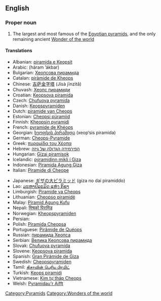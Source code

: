 {{rfd}}
==English==

{{wikipedia}}
===Proper noun===
{{en-proper noun|sg=[[great|Great]] [[pyramid|Pyramid]] of [[Giza]]}}

# The largest and most famous of the [[Egyptian pyramid]]s, and the only remaining ancient [[Wonders of the world|Wonder of the world]]

====Translations====
{{trans-top|the largest and most famous of the Egyptian pyramids}}
*Albanian: [[piramida e Keopsit]]
*Arabic: {{Arab|[[هرم أكبر]]}} (háram ’ákbar) {{m}}
*Bulgarian: [[Хеопсова пирамида]] {{f}}
*Catalan: [[piràmide de Kheops]] {{f}}
*Chinese: [[吉萨金字塔]] (Jísà jīnzìtǎ)
*Chuvash: [[Хеопс пирамиди]]
*Croatian: [[Keopsova piramida]] {{f}}
*Czech: [[Chufuova pyramida]] {{f}}
*Danish: [[Keopspyramiden]]
*Dutch: [[piramide van Cheops]] {{f}}
*Estonian: [[Cheopsi püramiid]]
*Finnish: [[Kheopsin pyramidi]]
*French: [[pyramide de Khéops]] {{f}}
*Georgian: [[ხეოფსის პირამიდა]] (xeop‘sis piramida)
*German: [[Cheops-Pyramide]] {{f}}
*Greek: [[πυραμίδα του Χέοπα]] {{f}}
*Hebrew: [[הפירמידה הגדולה של גיזה]] {{f}}
*Hungarian: [[Gízai piramisok]]
*Icelandic: [[pýramídinn mikli í Giza]]
*Indonesian: [[Piramida Agung Giza]]
*Italian: [[Piramide di Cheope]] {{f}}
{{trans-mid}}
*Japanese: [[ギザの大ピラミッド]] (giza no dai piramiddo)
*Lao: [[ມະຫາປີລະມິດ ແຫ່ງ ກິຊາ]]
*Limburgish: [[Piramide va Cheops]]
*Lithuanian: [[Cheopso piramidė]]
*Malay: [[Piramid Agung Kufu]]
*Nepali: [[मिश्रको पिरामिड]]
*Norwegian: [[Kheopspyramiden]]
*Persian: {{fa-Arab|[[هرم بزرگ جیزه]]}}
*Polish: [[Piramida Cheopsa]] {{f}}
*Portuguese: [[Pirâmide de Quéops]] {{f}}
*Russian: [[пирамида Хеопса]] {{f}}
*Serbian: [[Велика Кеопсова пирамида]] {{f}}
*Slovak: [[Chufuova pyramída]] {{f}}
*Slovene: [[Keopsova piramida]] {{f}}
*Spanish: [[Gran Pirámide de Giza]] {{f}}
*Swedish: [[Cheopspyramiden]]
*Tamil: [[கிசாவின் பெரிய பிரமிட்]]
*Turkish: [[Keops piramidi]]
*Vietnamese: [[Kim tự tháp Cheops]]
*Welsh: [[Pyramidau'r Aifft]]
{{trans-bottom}}

[[Category:Pyramids]]
[[Category:Wonders of the world]]